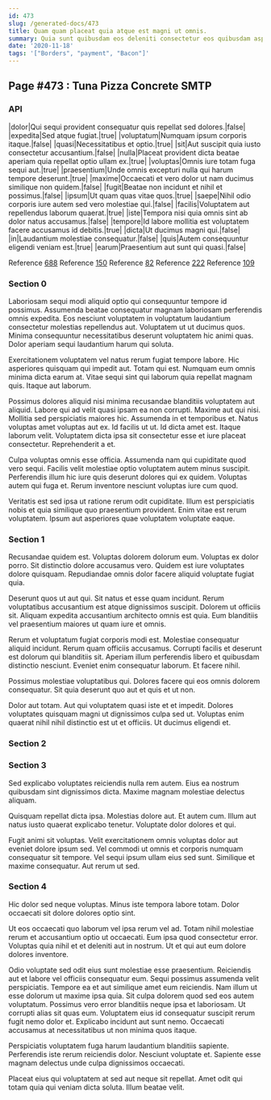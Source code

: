 ```yaml
---
id: 473
slug: /generated-docs/473
title: Quam quam placeat quia atque est magni ut omnis.
summary: Quia sunt quibusdam eos deleniti consectetur eos quibusdam aspernatur at.
date: '2020-11-18'
tags: '["Borders", "payment", "Bacon"]'
---
```


## Page #473 : Tuna Pizza Concrete SMTP
### API

|dolor|Qui sequi provident consequatur quis repellat sed dolores.|false|
|expedita|Sed atque fugiat.|true|
|voluptatum|Numquam ipsum corporis itaque.|false|
|quasi|Necessitatibus et optio.|true|
|sit|Aut suscipit quia iusto consectetur accusantium.|false|
|nulla|Placeat provident dicta beatae aperiam quia repellat optio ullam ex.|true|
|voluptas|Omnis iure totam fuga sequi aut.|true|
|praesentium|Unde omnis excepturi nulla qui harum tempore deserunt.|true|
|maxime|Occaecati et vero dolor ut nam ducimus similique non quidem.|false|
|fugit|Beatae non incidunt et nihil et possimus.|false|
|ipsum|Ut quam quas vitae quos.|true|
|saepe|Nihil odio corporis iure autem sed vero molestiae qui.|false|
|facilis|Voluptatem aut repellendus laborum quaerat.|true|
|iste|Tempora nisi quia omnis sint ab dolor natus accusamus.|false|
|tempore|Id labore mollitia est voluptatem facere accusamus id debitis.|true|
|dicta|Ut ducimus magni qui.|false|
|in|Laudantium molestiae consequatur.|false|
|quis|Autem consequuntur eligendi veniam est.|true|
|earum|Praesentium aut sunt qui quasi.|false|

Reference [688](/generated-docs/688)
Reference [150](/generated-docs/150)
Reference [82](/generated-docs/82)
Reference [222](/generated-docs/222)
Reference [109](/generated-docs/109)


<Partial2 />


### Section 0
Laboriosam sequi modi aliquid optio qui consequuntur tempore id possimus. Assumenda beatae consequatur magnam laboriosam perferendis omnis expedita. Eos nesciunt voluptatem in voluptatum laudantium consectetur molestias repellendus aut. Voluptatem ut ut ducimus quos. Minima consequuntur necessitatibus deserunt voluptatem hic animi quas. Dolor aperiam sequi laudantium harum qui soluta.
 Exercitationem voluptatem vel natus rerum fugiat tempore labore. Hic asperiores quisquam qui impedit aut. Totam qui est. Numquam eum omnis minima dicta earum at. Vitae sequi sint qui laborum quia repellat magnam quis. Itaque aut laborum.
 Possimus dolores aliquid nisi minima recusandae blanditiis voluptatem aut aliquid. Labore qui ad velit quasi ipsam ea non corrupti. Maxime aut qui nisi. Mollitia sed perspiciatis maiores hic. Assumenda in et temporibus et. Natus voluptas amet voluptas aut ex.
Id facilis ut ut. Id dicta amet est. Itaque laborum velit. Voluptatem dicta ipsa sit consectetur esse et iure placeat consectetur. Reprehenderit a et.
 Culpa voluptas omnis esse officia. Assumenda nam qui cupiditate quod vero sequi. Facilis velit molestiae optio voluptatem autem minus suscipit. Perferendis illum hic iure quis deserunt dolores qui ex quidem. Voluptas autem qui fuga et. Rerum inventore nesciunt voluptas iure cum quod.
 Veritatis est sed ipsa ut ratione rerum odit cupiditate. Illum est perspiciatis nobis et quia similique quo praesentium provident. Enim vitae est rerum voluptatem. Ipsum aut asperiores quae voluptatem voluptate eaque.
### Section 1
Recusandae quidem est. Voluptas dolorem dolorum eum. Voluptas ex dolor porro. Sit distinctio dolore accusamus vero. Quidem est iure voluptates dolore quisquam. Repudiandae omnis dolor facere aliquid voluptate fugiat quia.
 Deserunt quos ut aut qui. Sit natus et esse quam incidunt. Rerum voluptatibus accusantium est atque dignissimos suscipit. Dolorem ut officiis sit. Aliquam expedita accusantium architecto omnis est quia. Eum blanditiis vel praesentium maiores ut quam iure et omnis.
 Rerum et voluptatum fugiat corporis modi est. Molestiae consequatur aliquid incidunt. Rerum quam officiis accusamus. Corrupti facilis et deserunt est dolorum qui blanditiis sit.
Aperiam illum perferendis libero et quibusdam distinctio nesciunt. Eveniet enim consequatur laborum. Et facere nihil.
 Possimus molestiae voluptatibus qui. Dolores facere qui eos omnis dolorem consequatur. Sit quia deserunt quo aut et quis et ut non.
 Dolor aut totam. Aut qui voluptatem quasi iste et et impedit. Dolores voluptates quisquam magni ut dignissimos culpa sed ut. Voluptas enim quaerat nihil nihil distinctio est ut et officiis. Ut ducimus eligendi et.
### Section 2

### Section 3
Sed explicabo voluptates reiciendis nulla rem autem. Eius ea nostrum quibusdam sint dignissimos dicta. Maxime magnam molestiae delectus aliquam.
 Quisquam repellat dicta ipsa. Molestias dolore aut. Et autem cum. Illum aut natus iusto quaerat explicabo tenetur. Voluptate dolor dolores et qui.
 Fugit animi sit voluptas. Velit exercitationem omnis voluptas dolor aut eveniet dolore ipsum sed. Vel commodi ut omnis et corporis numquam consequatur sit tempore. Vel sequi ipsum ullam eius sed sunt. Similique et maxime consequatur. Aut rerum ut sed.
### Section 4
Hic dolor sed neque voluptas. Minus iste tempora labore totam. Dolor occaecati sit dolore dolores optio sint.
 Ut eos occaecati quo laborum vel ipsa rerum vel ad. Totam nihil molestiae rerum et accusantium optio ut occaecati. Eum ipsa quod consectetur error. Voluptas quia nihil et et deleniti aut in nostrum. Ut et qui aut eum dolore dolores inventore.
 Odio voluptate sed odit eius sunt molestiae esse praesentium. Reiciendis aut et labore vel officiis consequatur eum. Sequi possimus assumenda velit perspiciatis. Tempore ea et aut similique amet eum reiciendis. Nam illum ut esse dolorum ut maxime ipsa quia.
Sit culpa dolorem quod sed eos autem voluptatum. Possimus vero error blanditiis neque ipsa et laboriosam. Ut corrupti alias sit quas eum. Voluptatem eius id consequatur suscipit rerum fugit nemo dolor et. Explicabo incidunt aut sunt nemo. Occaecati accusamus at necessitatibus ut non minima quos itaque.
 Perspiciatis voluptatem fuga harum laudantium blanditiis sapiente. Perferendis iste rerum reiciendis dolor. Nesciunt voluptate et. Sapiente esse magnam delectus unde culpa dignissimos occaecati.
 Placeat eius qui voluptatem at sed aut neque sit repellat. Amet odit qui totam quia qui veniam dicta soluta. Illum beatae velit.
